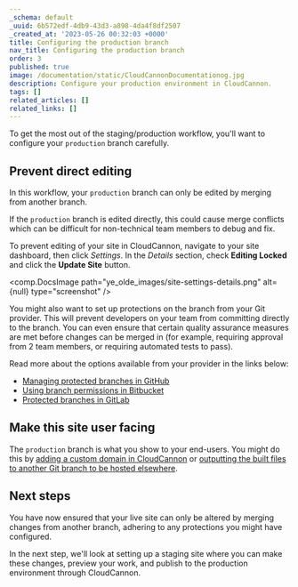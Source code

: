 ```yaml
---
_schema: default
_uuid: 6b572edf-4db9-43d3-a898-4da4f8df2507
_created_at: '2023-05-26 00:32:03 +0000'
title: Configuring the production branch
nav_title: Configuring the production branch
order: 3
published: true
image: /documentation/static/CloudCannonDocumentationog.jpg
description: Configure your production environment in CloudCannon.
tags: []
related_articles: []
related_links: []
---
```

To get the most out of the staging/production workflow, you'll want to configure your `production` branch carefully.

## Prevent direct editing

In this workflow, your `production` branch can only be edited by merging from another branch.

If the `production` branch is edited directly, this could cause merge conflicts which can be difficult for non-technical team members to debug and fix.

To prevent editing of your site in CloudCannon, navigate to your site dashboard, then click *Settings*. In the *Details* section, check **Editing Locked** and click the **Update Site** button.

<comp.DocsImage path="ye_olde_images/site-settings-details.png" alt={null} type="screenshot" />

You might also want to set up protections on the branch from your Git provider. This will prevent developers on your team from committing directly to the branch. You can even ensure that certain quality assurance measures are met before changes can be merged in (for example, requiring approval from 2 team members, or requiring automated tests to pass).

Read more about the options available from your provider in the links below:

* [Managing protected branches in GitHub](https://docs.github.com/en/repositories/configuring-branches-and-merges-in-your-repository/managing-protected-branches/about-protected-branches)
* [Using branch permissions in Bitbucket](https://confluence.atlassian.com/bitbucketserver/using-branch-permissions-776639807.html)
* [Protected branches in GitLab](https://docs.gitlab.com/ee/user/project/protected_branches.html)

## Make this site user facing

The `production` branch is what you show to your end-users. You might do this by [adding a custom domain in CloudCannon](/documentation/articles/hosting-your-site-on-a-custom-domain/) or [outputting the built files to another Git branch to be hosted elsewhere](/documentation/articles/output-a-built-site-from-cloudcannon-to-an-external-provider/).

## Next steps

You have now ensured that your live site can only be altered by merging changes from another branch, adhering to any protections you might have configured.

In the next step, we'll look at setting up a staging site where you can make these changes, preview your work, and publish to the production environment through CloudCannon.